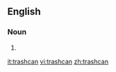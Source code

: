 ==English==

===Noun===
{{en-noun}}

# {{alternative form of|trash can}}

[[it:trashcan]]
[[vi:trashcan]]
[[zh:trashcan]]